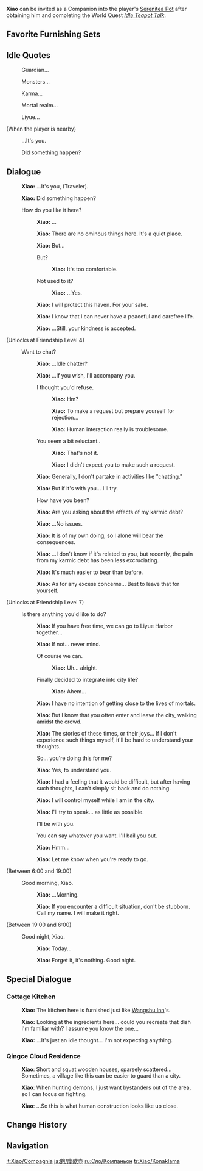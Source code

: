 {{CharacterTabs}}
{{Furnishing Infobox
|title          = Xiao
|id             = 368115
|image          = Character Xiao Thumb.png
|category       = Companion
|subcategory    = Companion
|quality        = 5
|adeptal_energy = 300
|load           = 1200
|description    = Character In-Residence
}}
'''Xiao''' can be invited as a Companion into the player's [[Serenitea Pot]] after obtaining him and completing the World Quest ''[[Idle Teapot Talk]]''.

==Favorite Furnishing Sets==
{{HousingCompanion|favorite}}
{{Companion Favor Table}}

==Idle Quotes==
{{Dialogue start}}
: {{DIcon|Idle}} Guardian...
: {{DIcon|Idle}} Monsters...
: {{DIcon|Idle}} Karma...
: {{DIcon|Idle}} Mortal realm...
: {{DIcon|Idle}} Liyue...

;(When the player is nearby)
: {{DIcon|Idle}} ...It's you.
: {{DIcon|Idle}} Did something happen?
{{Dialogue end}}

==Dialogue==
{{Dialogue start}}
:{{A|vo xiao mimitomo hello 01.ogg}} '''Xiao:''' ...It's you, (Traveler).
:{{A|vo xiao mimitomo hello 02.ogg}} '''Xiao:''' Did something happen?
:{{DIcon}} How do you like it here?
::{{A|vo xiao mimitomo friendship1 01.ogg}} '''Xiao:''' ...
::{{A|vo xiao mimitomo friendship1 02.ogg}} '''Xiao:''' There are no ominous things here. It's a quiet place.
::{{A|vo xiao mimitomo friendship1 03.ogg}} '''Xiao:''' But...
::{{DIcon}} But?
:::{{A|vo xiao mimitomo friendship1 04a.ogg}} '''Xiao:''' It's too comfortable.
::{{DIcon}} Not used to it?
:::{{A|vo xiao mimitomo friendship1 04b.ogg}} '''Xiao:''' ...Yes.
::{{A|vo xiao mimitomo friendship1 05.ogg}} '''Xiao:''' I will protect this haven. For your sake.
::{{A|vo xiao mimitomo friendship1 06.ogg}} '''Xiao:''' I know that I can never have a peaceful and carefree life.
::{{A|vo xiao mimitomo friendship1 07.ogg}} '''Xiao:''' ...Still, your kindness is accepted.
;(Unlocks at Friendship Level 4)
:{{DIcon}} Want to chat?
::{{A|vo xiao mimitomo friendship2 01.ogg}} '''Xiao:''' ...Idle chatter?
::{{A|vo xiao mimitomo friendship2 02.ogg}} '''Xiao:''' ...If you wish, I'll accompany you.
::{{DIcon}} I thought you'd refuse.
:::{{A|vo xiao mimitomo friendship2 03a 1.ogg}} '''Xiao:''' Hm?
:::{{A|vo xiao mimitomo friendship2 03a 2.ogg}} '''Xiao:''' To make a request but prepare yourself for rejection...
:::{{A|vo xiao mimitomo friendship2 03a 3.ogg}} '''Xiao:''' Human interaction really is troublesome.
::{{DIcon}} You seem a bit reluctant..
:::{{A|vo xiao mimitomo friendship2 03b 1.ogg}} '''Xiao:''' That's not it.
:::{{A|vo xiao mimitomo friendship2 03b 2.ogg}} '''Xiao:''' I didn't expect you to make such a request.
::{{A|vo xiao mimitomo friendship2 04.ogg}} '''Xiao:''' Generally, I don't partake in activities like "chatting."
::{{A|vo xiao mimitomo friendship2 05.ogg}} '''Xiao:''' But if it's with you... I'll try.
::{{DIcon}} How have you been?
::{{A|vo xiao mimitomo friendship2 06.ogg}} '''Xiao:''' Are you asking about the effects of my karmic debt?
::{{A|vo xiao mimitomo friendship2 07.ogg}} '''Xiao:''' ...No issues.
::{{A|vo xiao mimitomo friendship2 08.ogg}} '''Xiao:''' It is of my own doing, so I alone will bear the consequences.
::{{A|vo xiao mimitomo friendship2 09.ogg}} '''Xiao:''' ...I don't know if it's related to you, but recently, the pain from my karmic debt has been less excruciating.
::{{A|vo xiao mimitomo friendship2 10.ogg}} '''Xiao:''' It's much easier to bear than before.
::{{A|vo xiao mimitomo friendship2 11.ogg}} '''Xiao:''' As for any excess concerns... Best to leave that for yourself.
;(Unlocks at Friendship Level 7)
:{{DIcon}} Is there anything you'd like to do?
::{{A|vo xiao mimitomo friendship3 01.ogg}} '''Xiao:''' If you have free time, we can go to Liyue Harbor together...
::{{A|vo xiao mimitomo friendship3 02.ogg}} '''Xiao:''' If not... never mind.
::{{DIcon}} Of course we can.
:::{{A|vo xiao mimitomo friendship3 03a.ogg}} '''Xiao:''' Uh... alright.
::{{DIcon}} Finally decided to integrate into city life?
:::{{A|vo xiao mimitomo friendship3 03b.ogg}} '''Xiao:''' Ahem...
::{{A|vo xiao mimitomo friendship3 04.ogg}} '''Xiao:''' I have no intention of getting close to the lives of mortals.
::{{A|vo xiao mimitomo friendship3 05.ogg}} '''Xiao:''' But I know that you often enter and leave the city, walking amidst the crowd.
::{{A|vo xiao mimitomo friendship3 06.ogg}} '''Xiao:''' The stories of these times, or their joys... If I don't experience such things myself, it'll be hard to understand your thoughts.
::{{DIcon}} So... you're doing this for me?
::{{A|vo xiao mimitomo friendship3 07.ogg}} '''Xiao:''' Yes, to understand you.
::{{A|vo xiao mimitomo friendship3 08.ogg}} '''Xiao:''' I had a feeling that it would be difficult, but after having such thoughts, I can't simply sit back and do nothing.
::{{A|vo xiao mimitomo friendship3 09.ogg}} '''Xiao:''' I will control myself while I am in the city.
::{{A|vo xiao mimitomo friendship3 10.ogg}} '''Xiao:''' I'll try to speak... as little as possible.
::{{DIcon}} I'll be with you.
::{{DIcon}} You can say whatever you want. I'll bail you out.
::{{A|vo xiao mimitomo friendship3 11.ogg}} '''Xiao:''' Hmm...
::{{A|vo xiao mimitomo friendship3 12.ogg}} '''Xiao:''' Let me know when you're ready to go.
;<nowiki>(Between 6:00 and 19:00)</nowiki>
:{{DIcon}} Good morning, Xiao.
::{{A|vo xiao mimitomo morning 01.ogg}} '''Xiao:''' ...Morning.
::{{A|vo xiao mimitomo morning 02.ogg}} '''Xiao:''' If you encounter a difficult situation, don't be stubborn. Call my name. I will make it right.
;<nowiki>(Between 19:00 and 6:00)</nowiki>
:{{DIcon}} Good night, Xiao.
::{{A|vo xiao mimitomo night 01.ogg}} '''Xiao:''' Today...
::{{A|vo xiao mimitomo night 02.ogg}} '''Xiao:''' Forget it, it's nothing. Good night.
{{Dialogue end}}

==Special Dialogue==
{{HousingCompanion|special}}

===Cottage Kitchen===
{{Dialogue start}}
:{{A|vo mimitomo ly xiao kitchen 01.ogg}} '''Xiao:''' The kitchen here is furnished just like [[Wangshu Inn]]'s.
:{{A|vo mimitomo ly xiao kitchen 02.ogg}} '''Xiao:''' Looking at the ingredients here... could you recreate that dish I'm familiar with? I assume you know the one...
:{{A|vo mimitomo ly xiao kitchen 03.ogg}} '''Xiao:''' ...It's just an idle thought... I'm not expecting anything.
{{Dialogue end}}

===Qingce Cloud Residence===
{{Dialogue start}}
: {{A|vo mimitomo ly xiao village 01.ogg}} '''Xiao''': Short and squat wooden houses, sparsely scattered... Sometimes, a village like this can be easier to guard than a city.
:{{A|vo mimitomo ly xiao village 02.ogg}} '''Xiao''': When hunting demons, I just want bystanders out of the area, so I can focus on fighting.
:{{A|vo mimitomo ly xiao village 03.ogg}} '''Xiao''': ...So this is what human construction looks like up close.
{{Dialogue end}}

==Change History==
{{Change History|1.6}}

==Navigation==
{{Furnishing Navbox/Living|Companion}}

[[it:Xiao/Compagnia]]
[[ja:魈/塵歌壺]]
[[ru:Сяо/Компаньон]]
[[tr:Xiao/Konaklama]]